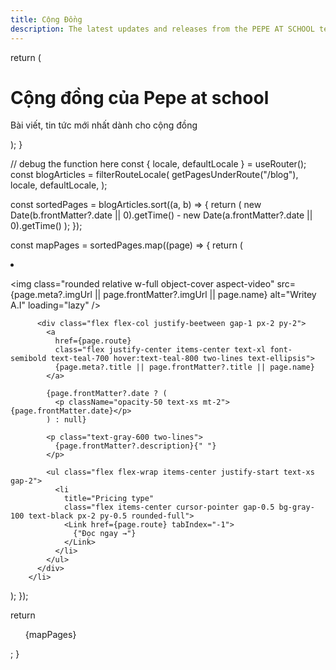 ```yaml
---
title: Cộng Đồng
description: The latest updates and releases from the PEPE AT SCHOOL team.
---
```



  return (
    <div className="max-w-screen-lg mx-auto pt-4 pb-8 border-b border-gray-400 border-opacity-20 text-center">
      <h1>
        <span className="font-bold leading-tight lg:text-5xl">Cộng đồng của Pepe at school</span>
      </h1>
      <p className="text-center text-gray-500 dark:text-gray-400 font-space-grotesk">
        Bài viết, tin tức mới nhất dành cho cộng đồng
      </p>
    </div>
  );
}

  // debug the function here
  const { locale, defaultLocale } = useRouter();
  const blogArticles = filterRouteLocale(
    getPagesUnderRoute("/blog"),
    locale,
    defaultLocale,
  );

const sortedPages = blogArticles.sort((a, b) => {
return (
new Date(b.frontMatter?.date || 0).getTime() -
new Date(a.frontMatter?.date || 0).getTime()
);
});

const mapPages = sortedPages.map((page) => {
return (

<li key={page.route}  class="relative bg-white flex flex-col justify-between border rounded shadow-md hover:shadow-teal-400">

<img
  class="rounded relative w-full object-cover aspect-video"
  src={page.meta?.imgUrl || page.frontMatter?.imgUrl || page.name}
  alt="Writey A.I"
  loading="lazy"
/>

          <div class="flex flex-col justify-beetween gap-1 px-2 py-2">
            <a
              href={page.route}
              class="flex justify-center items-center text-xl font-semibold text-teal-700 hover:text-teal-800 two-lines text-ellipsis">
              {page.meta?.title || page.frontMatter?.title || page.name}
            </a>

            {page.frontMatter?.date ? (
              <p className="opacity-50 text-xs mt-2">{page.frontMatter.date}</p>
            ) : null}

            <p class="text-gray-600 two-lines">
              {page.frontMatter?.description}{" "}
            </p>

            <ul class="flex flex-wrap items-center justify-start text-xs gap-2">
              <li
                title="Pricing type"
                class="flex items-center cursor-pointer gap-0.5 bg-gray-100 text-black px-2 py-0.5 rounded-full">
                <Link href={page.route} tabIndex="-1">
                  {"Đọc ngay →"}
                </Link>
              </li>
            </ul>
          </div>
        </li>

); });

return <ul class="grid gap-8 sm:grid-cols-2 lg:grid-cols-3 p-2 pt-4 xl:p-5">
{mapPages}</ul>;
}

<BlogHeader />
<BlogIndex />
